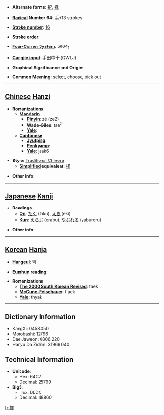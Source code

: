 * '''Alternate forms''': [[択]], [[择]]

* '''[[Wiktionary:Chinese radical index| Radical]] Number 64''': [[Wiktionary:Chinese radical index 手|手]]+13 strokes

* '''[[Wiktionary:Chinese total strokes index|Stroke number]]''': [[Wiktionary:Chinese total strokes index 16|16]]

* '''Stroke order''': 

* '''[[Wiktionary:Chinese four corner index|Four-Corner System]]''': 5604<sub>1</sub>

* '''[[Wiktionary:Chinese Cangjie index|Cangjie input]]''': 手田中十 (QWLJ)

* '''Graphical Significance and Origin''': 

* '''Common Meaning''': select, choose, pick out

----

== [[Chinese]] [[Hanzi]] ==

* '''Romanizations'''
** '''[[Mandarin]]'''
*** '''[[Pinyin]]''': zé (ze2)
*** '''[[Wade-Giles]]''': tse<sup>2</sup>
*** '''[[Yale]]''': 
** '''[[Cantonese]]'''
*** '''[[Jyutping]]''':
*** '''[[Penkyamp]]''': 
*** '''[[Yale]]''': jaak6

* '''Style''': [[Traditional Chinese]] 
** '''[[Simplified Chinese|Simplified]] equivalent''': [[择]]

* '''Other info''': 

----

== [[Japanese]] [[Kanji]] ==

* '''Readings'''
** '''[[On]]''': [[たく]] (taku), [[えき]] (eki)
** '''[[Kun]]''': [[えらぶ]] (erabu), [[やぶれる]] (yabureru)

* '''Other info''':  

----

== [[Korean]] [[Hanja]] ==

* '''[[Hangeul]]''': 택

* '''[[Eumhun]] reading''': 

* '''Romanizations'''
** '''[[The 2000 South Korean Revised Romanization|The 2000 South Korean Revised]]''': taek
** '''[[McCune-Reischauer]]''': t'aek
** '''[[Yale]]''': thyak

----

== Dictionary Information ==

* KangXi: 0458.050
* Morobashi: 12796
* Dae Jaweon: 0806.220
* Hanyu Da Zidian: 31969.040

== Technical Information ==

* '''Unicode''':
** Hex: 64C7
** Decimal: 25799
* '''Big5''':
** Hex: BEDC
** Decimal: 48860

[[fr:擇]]
